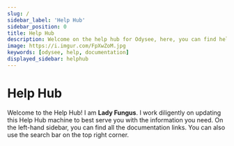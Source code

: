 ---
slug: /
sidebar_label: 'Help Hub'
sidebar_position: 0
title: Help Hub
description: Welcome on the help hub for Odysee, here, you can find help to everything Odysee related.
image: https://i.imgur.com/FpXwZoM.jpg
keywords: [odysee, help, documentation]
displayed_sidebar: helphub
---

# Help Hub


<FungusCard>
	Welcome to the Help Hub! I am <b>Lady Fungus</b>. I work diligently on updating this Help Hub machine to best serve you with the information you need. On the left-hand sidebar, you can find all the documentation links. You can also use the search bar on the top right corner.
</FungusCard>
